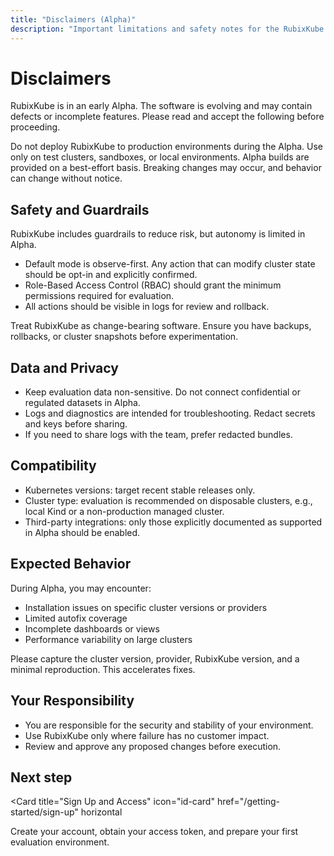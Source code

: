 ```yaml
---
title: "Disclaimers (Alpha)"
description: "Important limitations and safety notes for the RubixKube early release."
---
```


# Disclaimers

RubixKube is in an early Alpha. The software is evolving and may contain defects or incomplete features. Please read and accept the following before proceeding.

<Callout type="warning" title="Not for production use">
  Do not deploy RubixKube to production environments during the Alpha. Use only on test clusters, sandboxes, or local environments.
</Callout>

<Callout type="info" title="Best-effort support">
  Alpha builds are provided on a best-effort basis. Breaking changes may occur, and behavior can change without notice.
</Callout>

## Safety and Guardrails

RubixKube includes guardrails to reduce risk, but autonomy is limited in Alpha.

- Default mode is observe-first. Any action that can modify cluster state should be opt-in and explicitly confirmed.
- Role-Based Access Control (RBAC) should grant the minimum permissions required for evaluation.
- All actions should be visible in logs for review and rollback.

<Callout type="warning" title="Change control">
  Treat RubixKube as change-bearing software. Ensure you have backups, rollbacks, or cluster snapshots before experimentation.
</Callout>

## Data and Privacy

- Keep evaluation data non-sensitive. Do not connect confidential or regulated datasets in Alpha.
- Logs and diagnostics are intended for troubleshooting. Redact secrets and keys before sharing.
- If you need to share logs with the team, prefer redacted bundles.

## Compatibility

- Kubernetes versions: target recent stable releases only.
- Cluster type: evaluation is recommended on disposable clusters, e.g., local Kind or a non-production managed cluster.
- Third-party integrations: only those explicitly documented as supported in Alpha should be enabled.

## Expected Behavior

During Alpha, you may encounter:

- Installation issues on specific cluster versions or providers
- Limited autofix coverage
- Incomplete dashboards or views
- Performance variability on large clusters

<Callout type="info" title="Reporting issues">
  Please capture the cluster version, provider, RubixKube version, and a minimal reproduction. This accelerates fixes.
</Callout>

## Your Responsibility

- You are responsible for the security and stability of your environment.
- Use RubixKube only where failure has no customer impact.
- Review and approve any proposed changes before execution.

## Next step

<Card
  title="Sign Up and Access"
  icon="id-card"
  href="/getting-started/sign-up"
  horizontal
>
  Create your account, obtain your access token, and prepare your first evaluation environment.
</Card>
